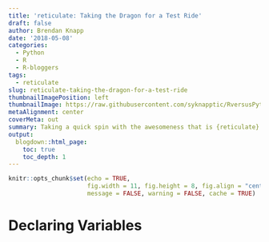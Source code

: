 ```yaml
---
title: 'reticulate: Taking the Dragon for a Test Ride'
draft: false
author: Brendan Knapp
date: '2018-05-08'
categories:
  - Python
  - R
  - R-bloggers
tags:
  - reticulate
slug: reticulate-taking-the-dragon-for-a-test-ride
thumbnailImagePosition: left
thumbnailImage: https://raw.githubusercontent.com/syknapptic/RversusPython/master/README_image.JPG
metaAlignment: center
coverMeta: out
summary: Taking a quick spin with the awesomeness that is {reticulate}.
output:
  blogdown::html_page:
    toc: true
    toc_depth: 1
---
```


```r
knitr::opts_chunk$set(echo = TRUE,
                      fig.width = 11, fig.height = 8, fig.align = "center",
                      message = FALSE, warning = FALSE, cache = TRUE)
```


# Declaring Variables


